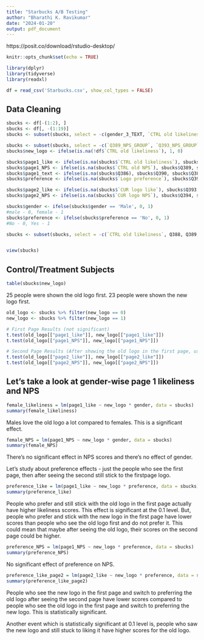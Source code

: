```yaml
---
title: "Starbucks A/B Testing"
author: "Bharathi K. Ravikumar"
date: "2024-01-20"
output: pdf_document
---
```


https://posit.co/download/rstudio-desktop/

```r
knitr::opts_chunk$set(echo = TRUE)

library(dplyr)
library(tidyverse)
library(readxl)
```

```r
df = read_csv('Starbucks.csv', show_col_types = FALSE)
```


## Data Cleaning
```r
sbucks <- df[-(1:2), ]
sbucks <- df[, -(1:19)]
sbucks <- subset(sbucks, select = -c(gender_3_TEXT, `CTRL old likeliness_NPS_GROUP`, `CTRL old NPS_NPS_GROUP`, `CUR logo like_NPS_GROUP`, `CUR logo NPS_NPS_GROUP`))

sbucks <- subset(sbucks, select = -c(`Q389_NPS_GROUP`, `Q393_NPS_GROUP`, `Q394_NPS_GROUP`, `Q388_NPS_GROUP`))
sbucks$new_logo <- ifelse(is.na(!df$`CTRL old likeliness`), 1, 0)

sbucks$page1_like <- ifelse(is.na(sbucks$`CTRL old likeliness`), sbucks$Q388, sbucks$`CTRL old likeliness`)
sbucks$page1_NPS <- ifelse(is.na(sbucks$`CTRL old NPS`), sbucks$Q389, sbucks$`CTRL old NPS`)
sbucks$page1_text <- ifelse(is.na(sbucks$Q386), sbucks$Q390, sbucks$Q386)
sbucks$preference <- ifelse(is.na(sbucks$`Logo preference`), sbucks$Q392, sbucks$`Logo preference`)

sbucks$page2_like <- ifelse(is.na(sbucks$`CUR logo like`), sbucks$Q393, sbucks$`CUR logo like`)
sbucks$page2_NPS <- ifelse(is.na(sbucks$`CUR logo NPS`), sbucks$Q394, sbucks$`CUR logo NPS`)

sbucks$gender <- ifelse(sbucks$gender == 'Male', 0, 1)
#male - 0, female - 1
sbucks$preference <- ifelse(sbucks$preference == 'No', 0, 1)
#No - 0, Yes - 1

sbucks <- subset(sbucks, select = -c(`CTRL old likeliness`, Q388, Q389, `CTRL old NPS`, Q386, Q390, Q392, `Logo preference`, `CUR logo like`, Q393, Q394, `CUR logo NPS`))


view(sbucks)
```

## Control/Treatment Subjects
```r
table(sbucks$new_logo)
```

25 people were shown the old logo first. 23 people were shown the new logo first.

```r
old_logo <- sbucks %>% filter(new_logo == 0)
new_logo <- sbucks %>% filter(new_logo == 1)
```

```r
# First Page Results (not significant)
t.test(old_logo[["page1_like"]], new_logo[["page1_like"]])
t.test(old_logo[["page1_NPS"]], new_logo[["page1_NPS"]])
```

```r
# Second Page Results (After showing the old logo in the first page, users looking at the new logo at the seconf page have higher likeliness compared to seeing the old logo in the second page with the new logo group, this effect is significant. This could mean people actually prefer the newer logo after seeing the old logo in the first page.)
t.test(old_logo[["page2_like"]], new_logo[["page2_like"]])
t.test(old_logo[["page2_NPS"]], new_logo[["page2_NPS"]])
```
## Let's take a look at gender-wise page 1 likeliness and NPS 
```r
female_likeliness = lm(page1_like ~ new_logo * gender, data = sbucks)
summary(female_likeliness)
```
Males love the old logo a lot compared to females. This is a significant effect.

```r
female_NPS = lm(page1_NPS ~ new_logo * gender, data = sbucks)
summary(female_NPS)
```
There's no significant effect in NPS scores and there's no effect of gender.


Let's study about preference effects - just the people who see the first page, then after seeing the second
still stick to the firstpage logo.

```r
preference_like = lm(page1_like ~ new_logo * preference, data = sbucks)
summary(preference_like)
```
People who prefer and still stick with the old logo in the first page actually have higher likeliness scores. This effect is significant at the 0.1 level. But, people who prefer and stick with the new logo in the first page have lower scores than people who see the old logo first and do not prefer it. This could mean that maybe after seeing the old logo, their scores on the second page could be higher.

```r
preference_NPS = lm(page1_NPS ~ new_logo * preference, data = sbucks)
summary(preference_NPS)
```
No significant effect of preference on NPS.

```r
preference_like_page2 = lm(page2_like ~ new_logo * preference, data = sbucks)
summary(preference_like_page2)
```
People who see the new logo in the first page and switch to preferring the old logo after seeing the second page have lower scores compared to people who see the old logo in the first page and switch to preferring the new logo. This is statistically significant.

Another event which is statistically significant at 0.1 level is, people who saw the new logo and still stuck to liking it have higher scores for the old logo.
